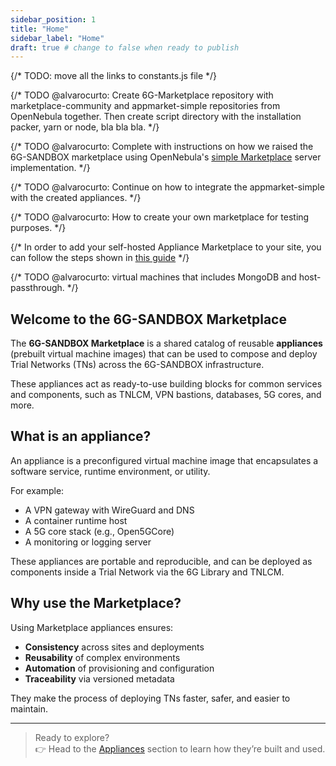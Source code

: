```yaml
---
sidebar_position: 1
title: "Home"
sidebar_label: "Home"
draft: true # change to false when ready to publish
---
```


{/* TODO: move all the links to constants.js file */}

{/* TODO @alvarocurto: Create 6G-Marketplace repository with marketplace-community and appmarket-simple repositories from OpenNebula together. Then create script directory with the installation packer, yarn or node, bla bla bla. */}

{/* TODO @alvarocurto: Complete with instructions on how we raised the 6G-SANDBOX marketplace using OpenNebula's [simple Marketplace](https://github.com/OpenNebula/appmarket-simple) server implementation. */}

{/* TODO @alvarocurto: Continue on how to integrate the appmarket-simple with the created appliances. */}

{/* TODO @alvarocurto: How to create your own marketplace for testing purposes. */}

{/* In order to add your self-hosted Appliance Marketplace to your site, you can follow the steps shown in [this guide](https://github.com/OpenNebula/marketplace-community/wiki/marketplace_start#how-to-add-the-community-marketplace-to-opennebula) */}

{/* TODO @alvarocurto: virtual machines that includes MongoDB and host-passthrough. */}


## Welcome to the 6G-SANDBOX Marketplace

The **6G-SANDBOX Marketplace** is a shared catalog of reusable **appliances** (prebuilt virtual machine images) that can be used to compose and deploy Trial Networks (TNs) across the 6G-SANDBOX infrastructure.

These appliances act as ready-to-use building blocks for common services and components, such as TNLCM, VPN bastions, databases, 5G cores, and more.


## What is an appliance?

An appliance is a preconfigured virtual machine image that encapsulates a software service, runtime environment, or utility.

For example:

- A VPN gateway with WireGuard and DNS
- A container runtime host
- A 5G core stack (e.g., Open5GCore)
- A monitoring or logging server

These appliances are portable and reproducible, and can be deployed as components inside a Trial Network via the 6G Library and TNLCM.


## Why use the Marketplace?

Using Marketplace appliances ensures:

- **Consistency** across sites and deployments
- **Reusability** of complex environments
- **Automation** of provisioning and configuration
- **Traceability** via versioned metadata

They make the process of deploying TNs faster, safer, and easier to maintain.

---

> Ready to explore?  
> 👉 Head to the [Appliances](./appliances) section to learn how they’re built and used.
